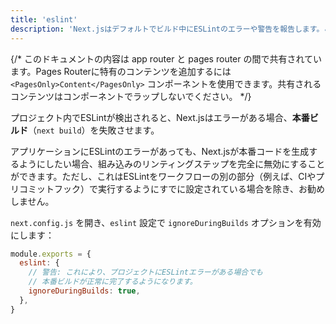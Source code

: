 ```yaml
---
title: 'eslint'
description: 'Next.jsはデフォルトでビルド中にESLintのエラーや警告を報告します。ここでは、この動作をオプトアウトする方法を学びます。'
---
```


{/* このドキュメントの内容は app router と pages router の間で共有されています。Pages Routerに特有のコンテンツを追加するには `<PagesOnly>Content</PagesOnly>` コンポーネントを使用できます。共有されるコンテンツはコンポーネントでラップしないでください。 */}

プロジェクト内でESLintが検出されると、Next.jsはエラーがある場合、**本番ビルド**（`next build`）を失敗させます。

アプリケーションにESLintのエラーがあっても、Next.jsが本番コードを生成するようにしたい場合、組み込みのリンティングステップを完全に無効にすることができます。ただし、これはESLintをワークフローの別の部分（例えば、CIやプリコミットフック）で実行するようにすでに設定されている場合を除き、お勧めしません。

`next.config.js` を開き、`eslint` 設定で `ignoreDuringBuilds` オプションを有効にします：

```js title="next.config.js"
module.exports = {
  eslint: {
    // 警告: これにより、プロジェクトにESLintエラーがある場合でも
    // 本番ビルドが正常に完了するようになります。
    ignoreDuringBuilds: true,
  },
}
```
